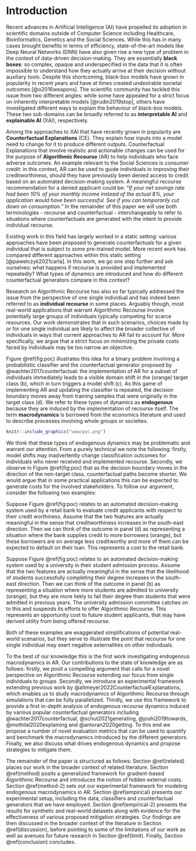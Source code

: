 # Introduction {#intro}

Recent advances in Artificial Intelligence (AI) have propelled its adoption in scientific domains outside of Computer Science including Healthcare, Bioinformatics, Genetics and the Social Sciences. While this has in many cases brought benefits in terms of efficiency, state-of-the-art models like Deep Neural Networks (DNN) have also given rise a new type of problem in the context of data-driven decision-making. They are essentially **black boxes**: so complex, opaque and underspecified in the data that it is often impossible to understand how they actually arrive at their decision without auxiliary tools. Despite this shortcoming, black-box models have grown in popularity in recent years and have at times created undesirable societal outcomes [@o2016weapons]. The scientific community has tackled this issue from two different angles: while some have appealed for a strict focus on inherently interpretable models [@rudin2019stop], others have investigated different ways to explain the behaviour of black-box models. These two sub-domains can be broadly referred to as **interpretable AI** and **explainable AI** (XAI), respectively. 

Among the approaches to XAI that have recently grown in popularity are **Counterfactual Explanations** (CE). They explain how inputs into a model need to change for it to produce different outputs. Counterfactual Explanations that involve realistic and actionable changes can be used for the purpose of **Algorithmic Recourse** (AR) to help individuals who face adverse outcomes. An example relevant to the Social Sciences is consumer credit: in this context, AR can be used to guide individuals in improving their creditworthiness, should they have previously been denied access to credit based on an automated decision-making system. A meaningful recourse recommendation for a denied applicant could be: *"If your net savings rate had been 10% of your monthly income instead of the actual 8%, your application would have been successful. See if you can temporarily cut down on consumption."* In the remainder of this paper we will use both terminologies - recourse and counterfactual - interchangeably to refer to situations where counterfactuals are generated with the intent to provide individual recourse.

Existing work in this field has largely worked in a static setting: various approaches have been proposed to generate counterfactuals for a given individual that is subject to some pre-trained model. More recent work has compared different approaches within this static setting [@pawelczyk2021carla]. In this work, we go one step further and ask ourselves: what happens if recourse is provided and implemented repeatedly? What types of dynamics are introduced and how do different counterfactual generators compare in this context?

Research on Algorithmic Recourse has also so far typically addressed the issue from the perspective of one single individual and has indeed been referred to as **individual recourse** in some places. Arguably though, most real-world applications that warrant Algorithmic Recourse involve potentially large groups of individuals typically competing for scarce resources. Our work demonstrates that in such scenarios, choices made by or for one single individual are likely to affect the broader collective of individuals in ways that current approaches to AR fail to account for. More specifically, we argue that a strict focus on minimizing the private costs faced by individuals may be too narrow an objective.

Figure \@ref(fig:poc) illustrates this idea for a binary problem involving a probabilistic classifier and the counterfactual generator proposed by @wachter2017counterfactual: the implementation of AR for a subset of individuals immediately leads to a visible domain shift in the (orange) target class (b), which in turn triggers a model shift (c). As this game of implementing AR and updating the classifier is repeated, the decision boundary moves away from training samples that were originally in the target class (d). We refer to these types of dynamics as **endogenous** because they are induced by the implementation of recourse itself. The term **macrodynamics** is borrowed from the economics literature and used to describe processes involving whole groups or societies.

```r
knitr::include_graphics("www/poc.png")
```

We think that these types of endogenous dynamics may be problematic and warrant our attention. From a purely technical we note the following: firstly, model shifts may inadvertently change classification outcomes for individuals who never received and implemented recourse. Secondly, we observe in Figure \@ref(fig:poc) that as the decision boundary moves in the direction of the non-target class, counterfactual paths become shorter. We would argue that in some practical applications this can be expected to generate costs for the involved stakeholders. To follow our argument, consider the following two examples:

::: {.example #consumer name="Consumer Credit"}
Suppose Figure \@ref(fig:poc) relates to an automated decision-making system used by a retail bank to evaluate credit applicants with respect to their credit worthiness. Assume that the two features are actually meaningful in the sense that creditworthiness increases in the south-east direction. Then we can think of the outcome in panel (d) as representing a situation where the bank supplies credit to more borrowers (orange), but these borrowers are on average less creditworthy and more of them can be expected to default on their loan. This represents a cost to the retail bank.
:::

::: {.example #student name="Student Admission"}
Suppose Figure \@ref(fig:poc) relates to an automated decision-making system used by a university in their student admission process. Assume that the two features are actually meaningful in the sense that the likelihood of students successfully completing their degree increases in the south-east direction. Then we can think of the outcome in panel (b) as representing a situation where more students are admitted to university (orange), but they are more liekly to fail their degree than students that were admitted in previous years. The university admission committee catches on to this and suspends its efforts to offer Algorithmic Recourse. This represents an opportunity cost to future student applicants, that may have derived utility from being offered recourse.
:::

Both of these examples are exaggerated simplifications of potential real-world scenarios, but they serve to illustrate the point that recourse for one single individual may exert negative externalities on other individuals.

To the best of our knowledge this is the first work investigating endogenous macrodynamics in AR. Our contributions to the state of knowledge are as follows: firstly, we posit a compelling argument that calls for a novel perspective on Algorithmic Recourse extending our focus from single individuals to groups. Secondly, we introduce an experimental framework extending previous work by @altmeyer2022CounterfactualExplanations, which enables us to study macrodynamics of Algorithmic Recourse through simulations that can be fully parallelized. Thirdly, we use this framework to provide a first in-depth analysis of endogenous recourse dynamics induced by various popular counterfactual generators including @wachter2017counterfactual, @schut2021generating, @joshi2019towards, @mothilal2020explaining and @antoran2020getting. To this end we propose a number of novel evaluation metrics that can be used to quantify and benchmark the macrodynamics introduced by the different generators. Finally, we also discuss what drives endogenous dynamics and propose strategies to mitigate them.

The remainder of the paper is structured as follows: Section \@ref(related) places our work in the broader context of related literature. Section \@ref(method) posits a generalized framework for gradient-based Algorithmic Recourse and introduces the notion of hidden external costs. Section \@ref(method-2) sets out our experimental framework for modeling endogenous macrodynamics in AR. Section \@ref(empirical) presents our experimental setup, including the data, classifiers and counterfactual generators that we have employed. Section \@ref(empirical-2)  presents the results for synthetic and real-world datasets along with evidence for the effectiveness of various proposed mitigation strategies. Our findings are then discussed in the broader context of the literature in Section \@ref(discussion), before pointing to some of the limitations of our work as well as avenues for future research in Section \@ref(limit). Finally, Section \@ref(conclusion) concludes.

